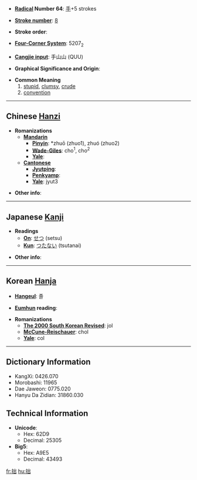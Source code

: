* '''[[Wiktionary:Chinese radical index| Radical]] Number 64''': [[Wiktionary:Chinese radical index 手|手]]+5 strokes

* '''[[Wiktionary:Chinese total strokes index|Stroke number]]''': [[Wiktionary:Chinese total strokes index 8|8]]

* '''Stroke order''': 

* '''[[Wiktionary:Chinese four corner index|Four-Corner System]]''': 5207<sub>2</sub>

* '''[[Wiktionary:Chinese Cangjie index|Cangjie input]]''': 手山山 (QUU)

* '''Graphical Significance and Origin''': 

* '''Common Meaning'''
*#[[stupid]], [[clumsy]], [[crude]]
*# [[convention]]

----

== Chinese [[Hanzi]] ==

* '''Romanizations'''
** '''[[Mandarin]]'''
*** '''[[Pinyin]]''': *zhuō (zhuo1), zhuó (zhuo2)
*** '''[[Wade-Giles]]''': cho<sup>1</sup>, cho<sup>2</sup>
*** '''[[Yale]]''': 
** '''[[Cantonese]]'''
*** '''[[Jyutping]]''':
*** '''[[Penkyamp]]''': 
*** '''[[Yale]]''': jyut3

* '''Other info''': 

----

== Japanese [[Kanji]] ==

* '''Readings'''
** '''[[On]]''': [[せつ]] (setsu)
** '''[[Kun]]''': [[つたない]] (tsutanai)

* '''Other info''':  

----

== Korean [[Hanja]] ==

* '''[[Hangeul]]''': 졸

* '''[[Eumhun]] reading''': 

* '''Romanizations'''
** '''[[The 2000 South Korean Revised Romanization|The 2000 South Korean Revised]]''': jol
** '''[[McCune-Reischauer]]''': chol
** '''[[Yale]]''': col

----

== Dictionary Information ==

* KangXi: 0426.070
* Morobashi: 11965
* Dae Jaweon: 0775.020
* Hanyu Da Zidian: 31860.030

== Technical Information ==

* '''Unicode''':
** Hex: 62D9
** Decimal: 25305
* '''Big5''':
** Hex: A9E5
** Decimal: 43493

[[fr:拙]]
[[hu:拙]]